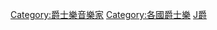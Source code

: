 {{Commonscat|Jazz musicians by country}}

[[Category:爵士樂音樂家|Category:爵士樂音樂家]]
[[Category:各國爵士樂|Category:各國爵士樂]]
[[Category:依類型及國籍劃分的音樂家|J爵]]